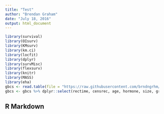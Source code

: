 ```yaml
---
title: "Test"
author: "Brendan Graham"
date: "July 18, 2016"
output: html_document
---
```


```r
library(survival)
library(OIsurv)
library(KMsurv)
library(km.ci)
library(locfit)
library(dplyr)
library(survMisc)
library(flexsurv)
library(knitr)
library(MASS)
library(eha)
gbcs <- read.table(file = "https://raw.githubusercontent.com/brndngrhm/survival_analysis/master/data/gbcs.txt", header = T, stringsAsFactors = F)
gbcs <- gbcs %>% dplyr::select(rectime, censrec, age, hormone, size, grade)


```

## R Markdown

